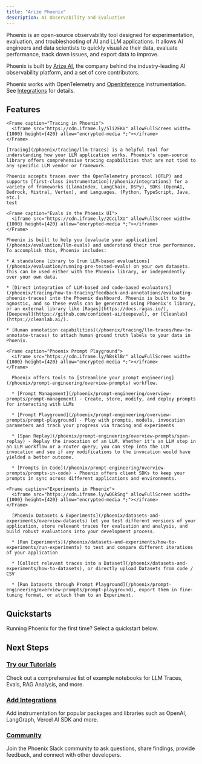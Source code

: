 ```yaml
---
title: "Arize Phoenix"
description: AI Observability and Evaluation
---
```


Phoenix is an open-source observability tool designed for experimentation, evaluation, and troubleshooting of AI and LLM applications. It allows AI engineers and data scientists to quickly visualize their data, evaluate performance, track down issues, and export data to improve. 

Phoenix is built by [Arize AI](https://www.arize.com), the company behind the industry-leading AI observability platform, and a set of core contributors.

Phoenix works with OpenTelemetry and [OpenInference](https://github.com/Arize-ai/openinference) instrumentation. See [Integrations](/phoenix/integrations) for details.

## Features

<Tabs>

  <Tab title="Tracing">

    <Frame caption="Tracing in Phoenix">
      <iframe src="https://cdn.iframe.ly/5li2EKV" allowFullScreen width={1000} height={420} allow="encrypted-media *;"></iframe>
    </Frame>

    [Tracing](/phoenix/tracing/llm-traces) is a helpful tool for understanding how your LLM application works. Phoenix's open-source library offers comprehensive tracing capabilities that are not tied to any specific LLM vendor or framework.

    Phoenix accepts traces over the OpenTelemetry protocol (OTLP) and supports [first-class instrumentation](/phoenix/integrations) for a variety of frameworks (LlamaIndex, LangChain, DSPy), SDKs (OpenAI, Bedrock, Mistral, Vertex), and Languages. (Python, TypeScript, Java, etc.)
    test
  </Tab>

  <Tab title="Evaluation">

    <Frame caption="Evals in the Phoenix UI">
      <iframe src="https://cdn.iframe.ly/2CcLlXU" allowFullScreen width={1000} height={420} allow="encrypted-media *;"></iframe>
    </Frame>

    Phoenix is built to help you [evaluate your application](/phoenix/evaluation/llm-evals) and understand their true performance. To accomplish this, Phoenix includes:

    * A standalone library to [run LLM-based evaluations](/phoenix/evaluation/running-pre-tested-evals) on your own datasets. This can be used either with the Phoenix library, or independently over your own data.

    * [Direct integration of LLM-based and code-based evaluators](/phoenix/tracing/how-to-tracing/feedback-and-annotations/evaluating-phoenix-traces) into the Phoenix dashboard. Phoenix is built to be agnostic, and so these evals can be generated using Phoenix's library, or an external library like [Ragas](https://docs.ragas.io/), [Deepeval](https://github.com/confident-ai/deepeval), or [Cleanlab](https://cleanlab.ai/).

    * [Human annotation capabilities](/phoenix/tracing/llm-traces/how-to-annotate-traces) to attach human ground truth labels to your data in Phoenix.

  </Tab>

  <Tab title="Prompt Engineering">

    <Frame caption="Phoenix Prompt Playground">
      <iframe src="https://cdn.iframe.ly/hBsklBr" allowFullScreen width={1000} height={420} allow="encrypted-media *;"></iframe>
    </Frame>

      Phoenix offers tools to [streamline your prompt engineering](/phoenix/prompt-engineering/overview-prompts) workflow.

      * [Prompt Management](/phoenix/prompt-engineering/overview-prompts/prompt-management) - Create, store, modify, and deploy prompts for interacting with LLMs

      * [Prompt Playground](/phoenix/prompt-engineering/overview-prompts/prompt-playground) - Play with prompts, models, invocation parameters and track your progress via tracing and experiments

      * [Span Replay](/phoenix/prompt-engineering/overview-prompts/span-replay) - Replay the invocation of an LLM. Whether it's an LLM step in an LLM workflow or a router query, you can step into the LLM invocation and see if any modifications to the invocation would have yielded a better outcome.

      * [Prompts in Code](/phoenix/prompt-engineering/overview-prompts/prompts-in-code) - Phoenix offers client SDKs to keep your prompts in sync across different applications and environments.

  </Tab>

  <Tab title="Datasets & Experiments">

    <Frame caption="Experiments in Phoenix">
      <iframe src="https://cdn.iframe.ly/wQGkSng" allowFullScreen width={1000} height={420} allow="encrypted-media *;"></iframe>
    </Frame>

      [Phoenix Datasets & Experiments](/phoenix/datasets-and-experiments/overview-datasets) let you test different versions of your application, store relevant traces for evaluation and analysis, and build robust evaluations into your development process.

      * [Run Experiments](/phoenix/datasets-and-experiments/how-to-experiments/run-experiments) to test and compare different iterations of your application

      * [Collect relevant traces into a Dataset](/phoenix/datasets-and-experiments/how-to-datasets), or directly upload Datasets from code / CSV

      * [Run Datasets through Prompt Playground](/phoenix/prompt-engineering/overview-prompts/prompt-playground), export them in fine-tuning format, or attach them to an Experiment.

  </Tab>

</Tabs>

## Quickstarts

Running Phoenix for the first time? Select a quickstart below.

<Columns cols={2}>
  <Card title="Tracing" img="https://storage.googleapis.com/arize-phoenix-assets/assets/images/phoenix-docs-images/e0272ceb-image.jpeg" href="/phoenix/tracing/llm-traces-1"/>
  <Card title="Prompt Playground" img="https://storage.googleapis.com/arize-phoenix-assets/assets/images/phoenix-docs-images/f441a601-image.jpeg" href="/phoenix/prompt-engineering/quickstart-prompts"/>
  <Card title="Datasets and Experiments" img="https://storage.googleapis.com/arize-phoenix-assets/assets/images/phoenix-docs-images/30d17106-image.jpeg" href="/phoenix/datasets-and-experiments/quickstart-datasets"/>
  <Card title="Evaluation" img="https://storage.googleapis.com/arize-phoenix-assets/assets/images/phoenix-docs-images/d050b9ae-image.jpeg" href="/phoenix/evaluation/evals"/>
</Columns>

## Next Steps

### [Try our Tutorials](/phoenix/cookbook)

Check out a comprehensive list of example notebooks for LLM Traces, Evals, RAG Analysis, and more.

### [Add Integrations](/phoenix/integrations)

Add instrumentation for popular packages and libraries such as OpenAI, LangGraph, Vercel AI SDK and more.

### [Community](https://join.slack.com/t/arize-ai/shared_invite/zt-2w57bhem8-hq24MB6u7yE_ZF_ilOYSBw)

Join the Phoenix Slack community to ask questions, share findings, provide feedback, and connect with other developers.


